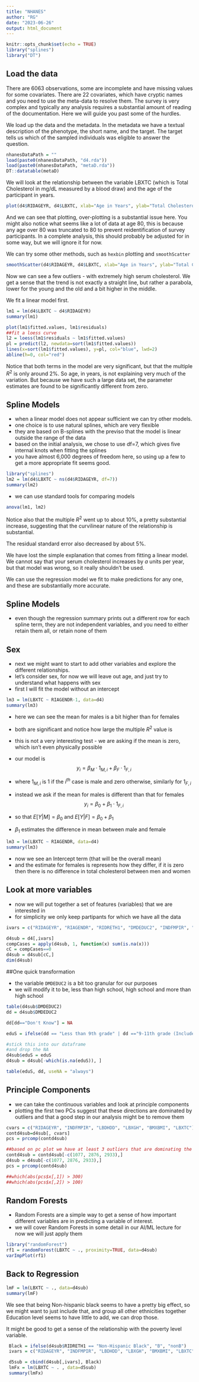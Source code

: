 ```yaml
---
title: "NHANES"
author: "RG"
date: "2023-06-26"
output: html_document
---
```


```r
knitr::opts_chunk$set(echo = TRUE)
library("splines")
library("DT")
```

## Load the data

There are 6063 observations, some are incomplete and have missing values for some covariates. There are 22 covariates, which have cryptic names and you need to use the meta-data to resolve them.  The survey is very complex and typically any analysis requires a substantial amount of reading of the documentation.  Here we will guide you past some of the hurdles.

We load up the data and the metadata. In the metadata we have a textual description of the phenotype, the short name, and the target.  The target tells us which of the sampled individuals was eligible to answer the question. 

```r
nhanesDataPath = ""
load(paste0(nhanesDataPath, "d4.rda"))
load(paste0(nhanesDataPath, "metaD.rda")) 
DT::datatable(metaD)
```

We will look at the relationship between the variable LBXTC (which is Total Cholesterol in mg/dL measured by a blood draw) and the age of the participant in years. 

```r
plot(d4$RIDAGEYR, d4$LBXTC, xlab="Age in Years", ylab="Total Cholesterol, mg/dL")
```

And we can see that plotting, over-plotting is a substantial issue here.
You might also notice what seems like a lot of data at age 80, this is because any age over 80 was truncated to 80 to prevent reidentification of survey participants. In a complete analysis, this should probably be adjusted for in some way, but we will ignore it for now.

We can try some other methods, such as `hexbin` plotting and `smoothScatter`

```r
smoothScatter(d4$RIDAGEYR, d4$LBXTC, xlab="Age in Years", ylab="Total Cholesterol, mg/dL")
```

Now we can see a few outliers - with extremely high serum cholesterol.
We get a sense that the trend is not exactly a straight line, but rather a parabola, lower for the young and the old and a bit higher in the middle.

We fit a linear model first.

```r
lm1 = lm(d4$LBXTC ~ d4$RIDAGEYR)
summary(lm1)
```

```r
plot(lm1$fitted.values, lm1$residuals)
##fit a loess curve
l2 = loess(lm1$residuals ~ lm1$fitted.values)
pl = predict(l2, newdata=sort(lm1$fitted.values))
lines(x=sort(lm1$fitted.values), y=pl, col="blue", lwd=2)
abline(h=0, col="red")

```

Notice that both terms in the model are very significant, but that the multiple $R^2$ is only around 2%.  So age, in years, is not explaining very much of the variation. But because we have such a large data set, the parameter estimates are found to be significantly different from zero.

## Spline Models

- when a linear model does not appear sufficient we can try other models.
- one choice is to use natural splines, which are very flexible
- they are based on B-splines with the previso that the model is linear outside the range of the data
- based on the initial analysis, we chose to use df=7, which gives five internal knots when fitting the splines
- you have almost 6,000 degrees of freedom here, so using up a few to get a more appropriate fit seems good.

```r
library("splines")
lm2 = lm(d4$LBXTC ~ ns(d4$RIDAGEYR, df=7))
summary(lm2)
```


- we can use standard tools for comparing models
```r
anova(lm1, lm2)
```

Notice also that the multiple $R^2$ went up to about 10%, a pretty substantial increase, suggesting that the curvilinear nature of the relationship is substantial.

The residual standard error also decreased by about 5%.

We have lost the simple explanation that comes from fitting a linear model. We cannot say that your serum cholesterol increases by $a$ units per year, but that model was wrong, so it really shouldn't be used.

We can use the regression model we fit to make predictions for any one, and these are substantially more accurate.


## Spline Models

- even though the regression summary prints out a different row for each spline term, they are not independent variables, and you need to either retain them all, or retain none of them

## Sex

- next we might want to start to add other variables and explore the different relationships.
- let's consider sex, for now we will leave out age, and just try to understand what happens with sex
- first I will fit the model without an intercept

```r
lm3 = lm(LBXTC ~ RIAGENDR-1, data=d4)
summary(lm3)

```

- here we can see the mean for males is a bit higher than for females
- both are significant and notice how large the multiple $R^2$ value is
- this is not a very interesting test - we are asking if the mean is zero, which isn't even physically possible
- our model is
$$
  y_i = \beta_M \cdot 1_{M,i} + \beta_F \cdot 1_{F,i}
$$
- where $1_{M,i}$ is 1 if the $i^{th}$ case is male and zero otherwise, similarly for $1_{F,i}$

- instead we ask if the mean for males is different than that for females
$$ 
  y_i = \beta_0 + \beta_1 \cdot 1_{F,i}
$$

- so that $E[Y|M] = \beta_0$ and $E[Y|F] = \beta_0 + \beta_1$
- $\beta_1$ estimates the difference in mean between male and female


```r
lm3 = lm(LBXTC ~ RIAGENDR, data=d4)
summary(lm3)

```

- now we see an Intercept term (that will be the overall mean)
- and the estimate for females is represents how they differ, if it is zero then there is no difference in total cholesterol between men and women

## Look at more variables

- now we will put together a set of features (variables) that we are interested in
- for simplicity we only keep partipants for which we have all the data

```r
ivars = c("RIDAGEYR", "RIAGENDR", "RIDRETH1", "DMDEDUC2", "INDFMPIR", "LBDHDD", "LBXGH", "BMXBMI", "LBXTC")

d4sub = d4[,ivars]
compCases = apply(d4sub, 1, function(x) sum(is.na(x)))
cC = compCases==0
d4sub = d4sub[cC,]
dim(d4sub)

```

##One quick transformation

- the variable `DMDEDUC2` is a bit too granular for our purposes
- we will modify it to be, less than high school, high school and more than high school

```r
table(d4sub$DMDEDUC2)
dd = d4sub$DMDEDUC2

dd[dd=="Don't Know"] = NA

eduS = ifelse(dd == "Less than 9th grade" | dd =="9-11th grade (Includes 12th grade with no diploma)", "<HS", ifelse(dd == "High school graduate/GED or equivalent", "HS", ">HS" ))

#stick this into our dataframe
#and drop the NA
d4sub$eduS = eduS
d4sub = d4sub[-which(is.na(eduS)), ]

table(eduS, dd, useNA = "always")
```

## Principle Components

- we can take the continuous variables and look at principle components
- plotting the first two PCs suggest that these directions are dominated by outliers and that a good step in our analysis might be to remove them
```r
cvars = c("RIDAGEYR", "INDFMPIR", "LBDHDD", "LBXGH", "BMXBMI", "LBXTC")
contd4sub=d4sub[, cvars]
pcs = prcomp(contd4sub)

##based on pc plot we have at least 3 outliers that are dominating the first 2 pcs
contd4sub = contd4sub[-c(1077, 2876, 2933),]
d4sub = d4sub[-c(1077, 2876, 2933),]
pcs = prcomp(contd4sub)

##which(abs(pcs$x[,1]) > 300)
##which(abs(pcs$x[,2]) > 100)
```


## Random Forests

- Random Forests are a simple way to get a sense of how important different variables are in predicting a variable of interest.
- we will cover Random Forests in some detail in our AI/ML lecture for now we will just apply them

```r
library("randomForest")
rf1 = randomForest(LBXTC ~ ., proximity=TRUE, data=d4sub)
varImpPlot(rf1)
```


## Back to Regression

```r
lmF = lm(LBXTC ~ ., data=d4sub)
summary(lmF)
```

 We see that being Non-hispanic black seems to have a pretty big effect, so we might want to just include that, and group all other ethnicities together
 Education level seems to have little to add, we can drop those.
 
It might be good to get a sense of the relationship with the poverty level variable.

```r
 Black = ifelse(d4sub$RIDRETH1 == "Non-Hispanic Black", "B", "nonB")
 ivars = c("RIDAGEYR", "INDFMPIR", "LBDHDD", "LBXGH", "BMXBMI", "LBXTC")

 d5sub = cbind(d4sub[,ivars], Black)
 lmFx = lm(LBXTC ~ . , data=d5sub)
 summary(lmFx)
 
 ```
 
 
 ```r
 
 
 ```